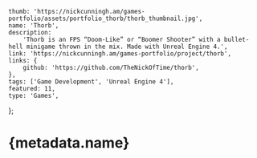 	thumb: 'https://nickcunningh.am/games-portfolio/assets/portfolio_thorb/thorb_thumbnail.jpg',
	name: 'Thorb',
	description:
		'Thorb is an FPS “Doom-Like” or “Boomer Shooter” with a bullet-hell minigame thrown in the mix. Made with Unreal Engine 4.',
	link: 'https://nickcunningh.am/games-portfolio/project/thorb',
	links: {
		github: 'https://github.com/TheNickOfTime/thorb',
	},
	tags: ['Game Development', 'Unreal Engine 4'],
	featured: 11,
	type: 'Games',
};

# {metadata.name}
